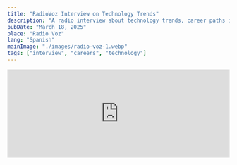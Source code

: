 ```yaml
---
title: "RadioVoz Interview on Technology Trends"
description: "A radio interview about technology trends, career paths in software development, and advice for newcomers to the tech industry."
pubDate: "March 18, 2025"
place: "Radio Voz"
lang: "Spanish"
mainImage: "./images/radio-voz-1.webp"
tags: ["interview", "careers", "technology"]
---
```


<iframe
  src="https://www.ivoox.com/player_ej_143332327_6_1.html?c1=04347c"
  width="100%"
  height="200"
  frameborder="0"
  allowfullscreen=""
  scrolling="no"
  loading="lazy"
></iframe>
